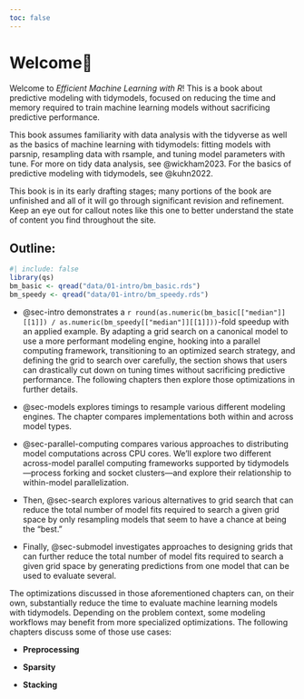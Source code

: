```yaml
---
toc: false
---
```


# Welcome🐛 {#sec-welcome .unnumbered}

Welcome to *Efficient Machine Learning with R*! This is a book about predictive modeling with tidymodels, focused on reducing the time and memory required to train machine learning models without sacrificing predictive performance.

This book assumes familiarity with data analysis with the tidyverse as well as the basics of machine learning with tidymodels: fitting models with parsnip, resampling data with rsample, and tuning model parameters with tune. For more on tidy data analysis, see @wickham2023. For the basics of predictive modeling with tidymodels, see @kuhn2022.

::: callout-caution
This book is in its early drafting stages; many portions of the book are unfinished and all of it will go through significant revision and refinement. Keep an eye out for callout notes like this one to better understand the state of content you find throughout the site.
:::

## Outline:

```r
#| include: false
library(qs)
bm_basic <- qread("data/01-intro/bm_basic.rds")
bm_speedy <- qread("data/01-intro/bm_speedy.rds")
```

-   @sec-intro demonstrates a `r round(as.numeric(bm_basic[["median"]][[1]]) / as.numeric(bm_speedy[["median"]][[1]]))`-fold speedup with an applied example. By adapting a grid search on a canonical model to use a more performant modeling engine, hooking into a parallel computing framework, transitioning to an optimized search strategy, and defining the grid to search over carefully, the section shows that users can drastically cut down on tuning times without sacrificing predictive performance. The following chapters then explore those optimizations in further details.

-   @sec-models explores timings to resample various different modeling engines. The chapter compares implementations both within and across model types.

    <!--# should we call out threading here? too early for predictive vs computational performance discussion? -->

-   @sec-parallel-computing compares various approaches to distributing model computations across CPU cores. We'll explore two different across-model parallel computing frameworks supported by tidymodels—process forking and socket clusters—and explore their relationship to within-model parallelization.

-   Then, @sec-search explores various alternatives to grid search that can reduce the total number of model fits required to search a given grid space by only resampling models that seem to have a chance at being the "best."

-   Finally, @sec-submodel investigates approaches to designing grids that can further reduce the total number of model fits required to search a given grid space by generating predictions from one model that can be used to evaluate several.

The optimizations discussed in those aforementioned chapters can, on their own, substantially reduce the time to evaluate machine learning models with tidymodels. Depending on the problem context, some modeling workflows may benefit from more specialized optimizations. The following chapters discuss some of those use cases:

-   **Preprocessing**

-   **Sparsity**

-   **Stacking**
